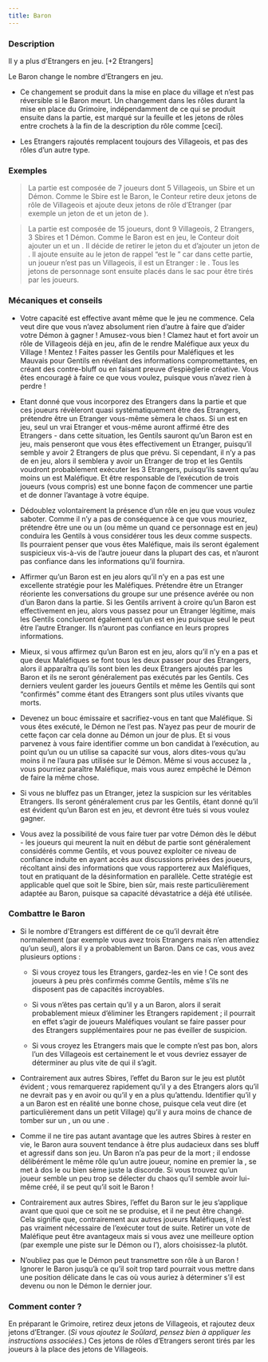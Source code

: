 ```yaml
---
title: Baron
---
```



<Role BARON header />

### Description

Il y a plus d'Etrangers en jeu. [+2 Etrangers]

Le Baron change le nombre d’Etrangers en jeu.

-	Ce changement se produit dans la mise en place du village et n’est pas réversible si le Baron meurt. Un changement dans les rôles durant la mise en place du Grimoire, indépendamment de ce qui se produit ensuite dans la partie, est marqué sur la feuille et les jetons de rôles entre crochets à la fin de la description du rôle comme [ceci].

-	Les Etrangers rajoutés remplacent toujours des Villageois, et pas des rôles d’un autre type.

### Exemples

> La partie est composée de 7 joueurs dont 5 Villageois, un Sbire et un Démon. Comme le Sbire est le Baron, le Conteur retire deux jetons de rôle de Villageois et ajoute deux jetons de rôle d’Etranger (par exemple un jeton de <Role VERTUEUX /> et un jeton de <Role MAJORDOME />).

> La partie est composée de 15 joueurs, dont 9 Villageois, 2 Etrangers, 3 Sbires et 1 Démon. Comme le Baron est en jeu, le Conteur doit ajouter un <Role SOULARD /> et un <Role RECLUS />. Il décide de retirer le jeton du <Role MOINE /> et d’ajouter un jeton de <Role RECLUS />. Il ajoute ensuite au <Role SOULARD /> le jeton de rappel “est le <Role SOULARD />” car dans cette partie, un joueur n’est pas un Villageois, il est un Etranger : le <Role SOULARD />. Tous les jetons de personnage sont ensuite placés dans le sac pour être tirés par les joueurs.


### Mécaniques et conseils

- Votre capacité est effective avant même que le jeu ne commence. Cela veut dire que vous n’avez absolument rien d’autre à faire que d’aider votre Démon à gagner ! Amusez-vous bien ! Clamez haut et fort avoir un rôle de Villageois déjà en jeu, afin de le rendre Maléfique aux yeux du Village ! Mentez ! Faites passer les Gentils pour Maléfiques et les Mauvais pour Gentils en révélant des informations compromettantes, en créant des contre-bluff ou en faisant preuve d’espièglerie créative. Vous êtes encouragé à faire ce que vous voulez, puisque vous n’avez rien à perdre !

- Etant donné que vous incorporez des Etrangers dans la partie et que ces joueurs révèleront quasi systématiquement être des Etrangers, prétendre être un Etranger vous-même sèmera le chaos. Si un <Role SOULARD /> est en jeu, seul un vrai Etranger et vous-même auront affirmé être des Etrangers - dans cette situation, les Gentils sauront qu’un Baron est en jeu, mais penseront que vous êtes effectivement un Etranger, puisqu’il semble y avoir 2 Etrangers de plus que prévu. Si cependant, il n’y a pas de <Role SOULARD /> en jeu, alors il semblera y avoir un Etranger de trop et les Gentils voudront probablement exécuter les 3 Etrangers, puisqu’ils savent qu’au moins un est Maléfique. Et être responsable de l’exécution de trois joueurs (vous compris) est une bonne façon de commencer une partie et de donner l’avantage à votre équipe. 

- Dédoublez volontairement la présence d’un rôle en jeu que vous voulez saboter. Comme il n’y a pas de conséquence à ce que vous mouriez, prétendre être une <Role VOYANTE /> ou un <Role CROQUE_MORT /> (ou même un <Role MAIRE /> quand ce personnage est en jeu) conduira les Gentils à vous considérer tous les deux comme suspects. Ils pourraient penser que vous êtes Maléfique, mais ils seront également suspicieux vis-à-vis de l’autre joueur dans la plupart des cas, et n’auront pas confiance dans les informations qu’il fournira.

- Affirmer qu’un Baron est en jeu alors qu’il n’y en a pas est une excellente stratégie pour les Maléfiques. Prétendre être un Etranger réoriente les conversations du groupe sur une présence avérée ou non d’un Baron dans la partie. Si les Gentils arrivent à croire qu’un Baron est effectivement en jeu, alors vous passez pour un Etranger légitime, mais les Gentils conclueront également qu’un <Role SOULARD /> est en jeu puisque seul le <Role SOULARD /> peut être l’autre Etranger. Ils n’auront pas confiance en leurs propres informations. 

- Mieux, si vous affirmez qu’un Baron est en jeu, alors qu’il n’y en a pas et que deux Maléfiques se font tous les deux passer pour des Etrangers, alors il apparaîtra qu’ils sont bien les deux Etrangers ajoutés par les Baron et ils ne seront généralement pas exécutés par les Gentils. Ces derniers veulent garder les joueurs Gentils et même les Gentils qui sont “confirmés” comme étant des Etrangers sont plus utiles vivants que morts.

- Devenez un bouc émissaire et sacrifiez-vous en tant que Maléfique. Si vous êtes exécuté, le Démon ne l’est pas. N’ayez pas peur de mourir de cette façon car cela donne au Démon un jour de plus. Et si vous parvenez à vous faire identifier comme un bon candidat à l’exécution, au point qu’un <Role MERCENAIRE /> ou un <Role GARDIEN /> utilise sa capacité sur vous, alors dites-vous qu’au moins il ne l’aura pas utilisée sur le Démon. Même si vous accusez la <Role PUCELLE />, vous pourriez paraître Maléfique, mais vous aurez empêché le Démon de faire la même chose.

- Si vous ne bluffez pas un Etranger, jetez la suspicion sur les véritables Etrangers. Ils seront généralement crus par les Gentils, étant donné qu’il est évident qu’un Baron est en jeu, et devront être tués si vous voulez gagner.

- Vous avez la possibilité de vous faire tuer par votre Démon dès le début - les joueurs qui meurent la nuit en début de partie sont généralement considérés comme Gentils, et vous pouvez exploiter ce niveau de confiance induite en ayant accès aux discussions privées des joueurs, récoltant ainsi des informations que vous rapporterez aux Maléfiques, tout en pratiquant de la désinformation en parallèle. Cette stratégie est applicable quel que soit le Sbire, bien sûr, mais reste particulièrement adaptée au Baron, puisque sa capacité dévastatrice a déjà été utilisée. 


### Combattre le Baron

- Si le nombre d'Etrangers est différent de ce qu’il devrait être normalement (par exemple vous avez trois Etrangers mais n’en attendiez qu’un seul), alors il y a probablement un Baron. Dans ce cas, vous avez plusieurs options :

    - Si vous croyez tous les Etrangers, gardez-les en vie ! Ce sont des joueurs à peu près confirmés comme Gentils, même s’ils ne disposent pas de capacités incroyables.

    - Si vous n’êtes pas certain qu’il y a un Baron, alors il serait probablement mieux d’éliminer les Etrangers rapidement ; il pourrait en effet s’agir de joueurs Maléfiques voulant se faire passer pour des Etrangers supplémentaires pour ne pas éveiller de suspicion.

    - Si vous croyez les Etrangers mais que le compte n’est pas bon, alors l’un des Villageois est certainement le <Role SOULARD /> et vous devriez essayer de déterminer au plus vite de qui il s’agit.

- Contrairement aux autres Sbires, l’effet du Baron sur le jeu est plutôt évident ; vous remarquerez rapidement qu’il y a des Etrangers alors qu’il ne devrait pas y en avoir ou qu’il y en a plus qu’attendu. Identifier qu’il y a un Baron est en réalité une bonne chose, puisque cela veut dire (et particulièrement dans un petit Village) qu’il y aura moins de chance de tomber sur un <Role EMPOISONNEUR />, un <Role ESPION /> ou une <Role CROQUEUSE_D_HOMMES />.

- Comme il ne tire pas autant avantage que les autres Sbires à rester en vie, le Baron aura souvent tendance à être plus audacieux dans ses bluff et agressif dans son jeu. Un Baron n’a pas peur de la mort ; il endosse délibérément le même rôle qu’un autre joueur, nomine en premier la <Role PUCELLE />, se met à dos le <Role MERCENAIRE /> ou bien sème juste la discorde. Si vous trouvez qu’un joueur semble un peu trop se délecter du chaos qu’il semble avoir lui-même créé, il se peut qu’il soit le Baron !

- Contrairement aux autres Sbires, l’effet du Baron sur le jeu s’applique avant que quoi que ce soit ne se produise, et il ne peut être changé. Cela signifie que, contrairement aux autres joueurs Maléfiques, il n’est pas vraiment nécessaire de l’exécuter tout de suite. Retirer un vote de Maléfique peut être avantageux mais si vous avez une meilleure option (par exemple une piste sur le Démon ou l’<Role EMPOISONNEUR />), alors choisissez-la plutôt.

- N’oubliez pas que le Démon peut transmettre son rôle à un Baron ! Ignorer le Baron jusqu’à ce qu’il soit trop tard pourrait vous mettre dans une position délicate dans le cas où vous auriez à déterminer s’il est devenu ou non le Démon le dernier jour.

### Comment conter ?

En préparant le Grimoire, retirez deux jetons de Villageois, et rajoutez deux jetons d’Etranger. (_Si vous ajoutez le Soûlard, pensez bien à appliquer les instructions associées._) Ces jetons de rôles d’Etrangers seront tirés par les joueurs à la place des jetons de Villageois.
